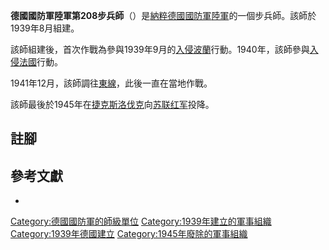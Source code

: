 {{infobox military unit
|unit_name = 德國國防軍陸軍第208步兵師
|image = 208th Infanterie Division Logo.svg
|image_size = 150
|dates = 1939年8月至1945年
|country = {{flag|Nazi Germany}}
|branch = [[納粹德國陸軍|陸軍]]
|type = [[步兵|步兵]]
|role =
|size = [[师_(军队)|師]]
|command_structure =
|garrison =
|garrison_label =
|nickname =
|motto =
|colors =
|colors_label =
|march =
|mascot =
|battles =
}}

'''德國國防軍陸軍第208步兵師'''（{{lang-de|'''208. Infanterie-Division'''}}）是[[納粹德國|納粹德國]][[德國國防軍|國防軍]][[納粹德國陸軍|陸軍]]的一個步兵師。該師於1939年8月組建{{cfn|Mitcham|y=2007}}。

該師組建後，首次作戰為參與1939年9月的[[波蘭戰役|入侵波蘭]]行動。1940年，該師參與[[法國戰役|入侵法國]]行動。

1941年12月，該師調往[[苏德战争|東線]]，此後一直在當地作戰。

該師最後於1945年在[[捷克斯洛伐克|捷克斯洛伐克]]向[[苏联红军|苏联红军]]投降。

== 註腳 ==
{{reflist}}

== 參考文獻 ==
* {{Cite book|last=Mitcham |first=Samuel W., Jr.|author-link=Samuel W. Mitcham|title=German Order of Battle, Volume One: 1st – 290th Infantry Divisions in WWII|year=2007|publisher=Stackpole Books|location=PA; United States of America|isbn=978-0-8117-3416-5|ref={{sfnRef|Mitcham|y=2007}}}}

{{mil-stub}}
{{德國國防軍陸軍的步兵師}}
[[Category:德國國防軍的師級單位|Category:德國國防軍的師級單位]]
[[Category:1939年建立的軍事組織|Category:1939年建立的軍事組織]]
[[Category:1939年德國建立|Category:1939年德國建立]]
[[Category:1945年廢除的軍事組織|Category:1945年廢除的軍事組織]]